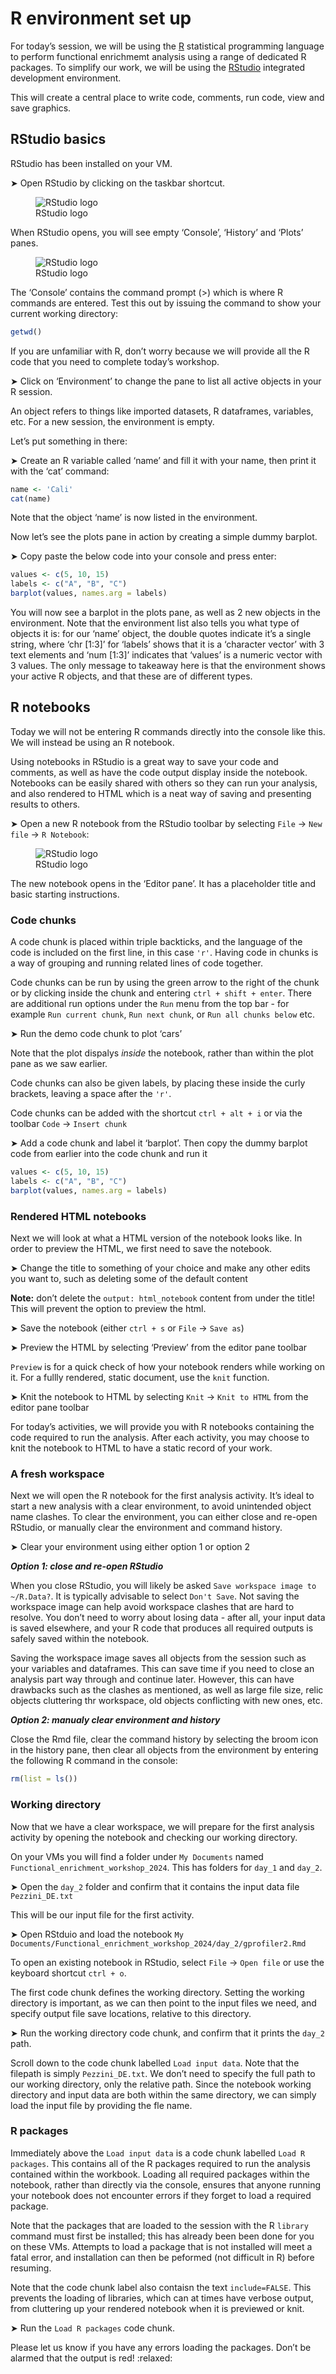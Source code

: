 # R environment set up 

For today's session, we will be using the [R](https://www.r-project.org/) statistical programming language to perform functional enrichmemt analysis using a range of dedicated R packages. To simplify our work, we will be using the [RStudio](https://posit.co/download/rstudio-desktop/) integrated development environment. 

This will create a central place to write code, comments, run code, view and save graphics.

## RStudio basics

RStudio has been installed on your VM. 

&#x27A4; Open RStudio by clicking on the taskbar shortcut.

![RStudio logo](images/rstudio_logo.png)


When RStudio opens, you will see empty 'Console', 'History' and 'Plots' panes. 

![RStudio logo](images/rstudio-default-open.png)

The 'Console' contains the command prompt (>) which is where R commands are entered. Test this out by issuing the command to show your current working directory:

```r
getwd()
```

If you are unfamiliar with R, don't worry because we will provide all the R code that you need to complete today's workshop. 

&#x27A4; Click on 'Environment' to change the pane to list all active objects in your R session. 

An object refers to things like imported datasets, R dataframes, variables, etc. For a new session, the environment is empty. 

Let's put something in there:

&#x27A4; Create an R variable called 'name' and fill it with your name, then print it with the 'cat' command:

```r
name <- 'Cali'
cat(name)
```

Note that the object 'name' is now listed in the environment. 

Now let's see the plots pane in action by creating a simple dummy barplot. 

&#x27A4; Copy paste the below code into your console and press enter:

```r
values <- c(5, 10, 15)
labels <- c("A", "B", "C")
barplot(values, names.arg = labels)
```

You will now see a barplot in the plots pane, as well as 2 new objects in the environment. Note that the environment list also tells you what type of objects it is: for our 'name' object, the double quotes indicate it's a single string, where 'chr [1:3]' for 'labels' shows that it is a 'character vector' with 3 text elements and 'num [1:3]' indicates that 'values' is a numeric vector with 3 values. The only message to takeaway here is that the environment shows your active R objects, and that these are of different types. 

## R notebooks 

Today we will not be entering R commands directly into the console like this. We will instead be using an R notebook. 

Using notebooks in RStudio is a great way to save your code and comments, as well as have the code output display inside the notebook. Notebooks can be easily shared with others so they can run your analysis, and also rendered to HTML which is a neat way of saving and presenting results to others. 

&#x27A4; Open a new R notebook from the RStudio toolbar by selecting `File` &rarr; `New file` &rarr; `R Notebook`:   

![RStudio logo](images/rstudio-new-notebook.png)


The new notebook opens in the 'Editor pane'. It has a placeholder title and basic starting instructions. 

### Code chunks

A code chunk is placed within triple backticks, and the language of the code is included on the first line, in this case `'r'`. Having code in chunks is a way of grouping and running related lines of code together. 

Code chunks can be run by using the green arrow to the right of the chunk or by clicking inside the chunk and entering `ctrl + shift + enter`. There are additional run options under the `Run` menu from the top bar - for example `Run current chunk`, `Run next chunk`, or `Run all chunks below` etc. 

&#x27A4; Run the demo code chunk to plot 'cars'

Note that the plot dispalys *inside* the notebook, rather than within the plot pane as we saw earlier. 

Code chunks can also be given labels, by placing these inside the curly brackets, leaving a space after the `'r'`. 

Code chunks can be added with the shortcut `ctrl + alt + i` or via the toolbar `Code` &rarr; `Insert chunk`

&#x27A4; Add a code chunk and label it 'barplot'. Then copy the dummy barplot code from earlier into the code chunk and run it


```r
values <- c(5, 10, 15)
labels <- c("A", "B", "C")
barplot(values, names.arg = labels)
```
### Rendered HTML notebooks

Next we will look at what a HTML version of the notebook looks like. In order to preview the HTML, we first need to save the notebook. 

&#x27A4;  Change the title to something of your choice and make any other edits you want to, such as deleting some of the default content 

**Note:** don't delete the `output: html_notebook` content from under the title! This will prevent the option to preview the html. 

&#x27A4; Save the notebook (either `ctrl + s` or `File` &rarr; `Save as`)

&#x27A4; Preview the HTML by selecting 'Preview' from the editor pane toolbar 

`Preview` is for a quick check of how your notebook renders while working on it. For a fullly rendered, static document, use the `knit` function. 

&#x27A4; Knit the notebook to HTML by selecting  `Knit` &rarr; `Knit to HTML` from the editor pane toolbar 

For today's activities, we will provide you with R notebooks containing the code required to run the analysis. After each activity, you may choose to knit the notebook to HTML to have a static record of your work. 

### A fresh workspace

Next we will open the R notebook for the first analysis activity.  It's ideal to start a new analysis with a clear environment, to avoid unintended object name clashes. To clear the environment, you can either close and re-open RStudio, or manually clear the environment and command history. 

&#x27A4; Clear your environment using either option 1 or option 2

***Option 1: close and re-open RStudio***

When you close RStudio, you will likely be asked `Save workspace image to ~/R.Data?`. It is typically advisable to select `Don't Save`. Not saving the workspace image can help avoid workspace clashes that are hard to resolve. You don't need to worry about losing data - after all, your input data is saved elsewhere, and your R code that produces all required outputs is safely saved within the notebook.

Saving the workspace image saves all objects from the session such as your variables and dataframes. This can save time if you need to close an analysis part way through and continue later. However, this can have drawbacks such as the clashes as mentioned, as well as large file size, relic objects cluttering thr workspace, old objects conflicting with new ones, etc. 

***Option 2: manualy clear environment and history***

Close the Rmd file, clear the command history by selecting the broom icon in the history pane, then clear all objects from the environment by entering the following R command in the console:

```r
rm(list = ls())
```



### Working directory

Now that we have a clear workspace, we will prepare for the first analysis activity by opening the notebook and checking our working directory. 

On your VMs you will find a folder under `My Documents` named `Functional_enrichment_workshop_2024`. This has folders for `day_1` and `day_2`. 

&#x27A4; Open the `day_2` folder and confirm that it contains the input data file `Pezzini_DE.txt`

This will be our input file for the first activity. 

&#x27A4; Open RStduio and load the notebook `My Documents/Functional_enrichment_workshop_2024/day_2/gprofiler2.Rmd`

To open an existing notebook in RStudio, select `File` &rarr; `Open file` or use the keyboard shortcut `ctrl + o`. 

The first code chunk defines the working directory. Setting the working directory is important, as we can then point to the input files we need, and specify output file save locations, relative to this directory. 

&#x27A4; Run the working directory code chunk, and confirm that it prints the `day_2` path.

Scroll down to the code chunk labelled `Load input data`. Note that the filepath is simply `Pezzini_DE.txt`. We don't need to specify the full path to our working directory, only the relative path. Since the notebook working directory and input data are both within the same directory, we can simply load the input file by providing the fle name. 


### R packages

Immediately above the `Load input data` is a code chunk labelled `Load R packages`. This contains all of the R packages required to run the analysis contained within the workbook. Loading all required packages within the notebook, rather than directly via the console, ensures that anyone running your notebook does not encounter errors if they forget to load a required package. 

Note that the packages that are loaded to the session with the R `library` command must first be installed; this has already been been done for you on these VMs. Attempts to load a package that is not installed will meet a fatal error, and installation can then be peformed (not difficult in R) before resuming.

Note that the code chunk label also contaisn the text `include=FALSE`. This prevents the loading of libraries, which can at times have verbose output, from cluttering up your rendered notebook when it is previewed or knit. 

&#x27A4; Run the `Load R packages` code chunk. 

Please let us know if you have any errors loading the packages. Don't be alarmed that the output is red! :relaxed: